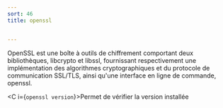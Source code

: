 ```yaml
---
sort: 46
title: openssl


---
```


OpenSSL est une boîte à outils de chiffrement comportant deux bibliothèques, libcrypto et libssl, fournissant respectivement une implémentation des algorithmes cryptographiques et du protocole de communication SSL/TLS, ainsi qu'une interface en ligne de commande, openssl.

<C i={`openssl version`}>Permet de vérifier la version installée</C>


